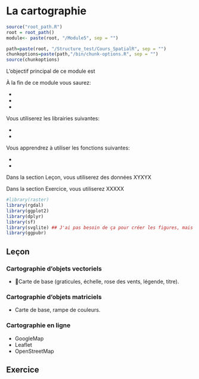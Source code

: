 # La cartographie {#carto}


```r
source("root_path.R")
root = root_path()
module<- paste(root, "/Module5", sep = "")
```


```r
path=paste(root, "/Structure_test/Cours_SpatialR", sep = "")
chunkoptions=paste(path,"/bin/chunk-options.R", sep = "")
source(chunkoptions)
```
L'objectif principal de ce module est

À la fin de ce module vous saurez:

-
-
-

Vous utiliserez les librairies suivantes:

- 
-

Vous apprendrez à utiliser les fonctions suivantes:

- 
-

Dans la section Leçon, vous utiliserez des données XYXYX

Dans la section Exercice, vous utiliserez XXXXX

```r
#library(raster)
library(rgdal)
library(ggplot2)
library(dplyr)
library(sf)
library(svglite) ## J'ai pas besoin de ça pour créer les figures, mais pour les inclure dans le markdown, oui.
library(ggpubr)
```

## Leçon

### Cartographie d’objets vectoriels

- Carte de base (graticules, échelle, rose des vents, légende, titre).

### Cartographie d’objets matriciels

-	Carte de base, rampe de couleurs.

### Cartographie en ligne

-	GoogleMap
-	Leaflet  
-	OpenStreetMap

## Exercice
